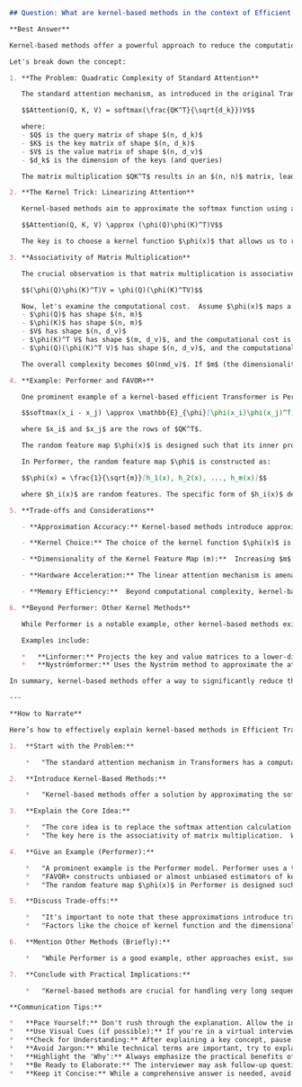 ```markdown
## Question: What are kernel-based methods in the context of Efficient Transformers, and how do they help in reducing computational costs?

**Best Answer**

Kernel-based methods offer a powerful approach to reduce the computational burden of the attention mechanism in Transformers, particularly when dealing with long sequences. The core idea revolves around approximating the softmax attention function with kernel functions, enabling a reformulation of the attention computation that scales linearly with sequence length instead of quadratically.

Let's break down the concept:

1. **The Problem: Quadratic Complexity of Standard Attention**

   The standard attention mechanism, as introduced in the original Transformer paper, involves calculating attention weights between all pairs of tokens in a sequence. Given a sequence of length $n$, the attention weights are computed as:

   $$Attention(Q, K, V) = softmax(\frac{QK^T}{\sqrt{d_k}})V$$

   where:
   - $Q$ is the query matrix of shape $(n, d_k)$
   - $K$ is the key matrix of shape $(n, d_k)$
   - $V$ is the value matrix of shape $(n, d_v)$
   - $d_k$ is the dimension of the keys (and queries)

   The matrix multiplication $QK^T$ results in an $(n, n)$ matrix, leading to $O(n^2)$ complexity in both time and memory. This quadratic scaling becomes a bottleneck for long sequences.

2. **The Kernel Trick: Linearizing Attention**

   Kernel-based methods aim to approximate the softmax function using a kernel function $\phi(x)$, such that the attention mechanism becomes:

   $$Attention(Q, K, V) \approx (\phi(Q)\phi(K)^T)V$$

   The key is to choose a kernel function $\phi(x)$ that allows us to rewrite the computation in a more efficient manner. Instead of explicitly computing the $n \times n$ attention matrix, we can leverage the properties of the kernel to reduce the complexity.

3. **Associativity of Matrix Multiplication**

   The crucial observation is that matrix multiplication is associative. This allows us to rearrange the computation:

   $$(\phi(Q)\phi(K)^T)V = \phi(Q)(\phi(K)^TV)$$

   Now, let's examine the computational cost.  Assume $\phi(x)$ maps a vector in $\mathbb{R}^{d_k}$ to a vector in $\mathbb{R}^{m}$.  Then,
   - $\phi(Q)$ has shape $(n, m)$
   - $\phi(K)$ has shape $(n, m)$
   - $V$ has shape $(n, d_v)$
   - $\phi(K)^T V$ has shape $(m, d_v)$, and the computational cost is $O(nmd_v)$
   - $\phi(Q)(\phi(K)^T V)$ has shape $(n, d_v)$, and the computational cost is $O(nmd_v)$

   The overall complexity becomes $O(nmd_v)$. If $m$ (the dimensionality of the kernel feature map) is independent of $n$, we achieve linear complexity with respect to the sequence length $n$.

4. **Example: Performer and FAVOR+**

   One prominent example of a kernel-based efficient Transformer is Performer. Performer uses a specific type of kernel approximation called *Fast Attention Via positive Orthogonal Random features* (FAVOR+). FAVOR+ constructs unbiased or almost unbiased estimators of kernel attention using random features.  Specifically, Performer uses a random feature map $\phi(x)$ such that:

   $$softmax(x_i - x_j) \approx \mathbb{E}_{\phi}[\phi(x_i)\phi(x_j)^T]$$

   where $x_i$ and $x_j$ are the rows of $QK^T$.

   The random feature map $\phi(x)$ is designed such that its inner product approximates the softmax kernel. The expectation is approximated using a finite number of random samples, which introduces a trade-off between accuracy and computational cost.

   In Performer, the random feature map $\phi$ is constructed as:

   $$\phi(x) = \frac{1}{\sqrt{m}}[h_1(x), h_2(x), ..., h_m(x)]$$

   where $h_i(x)$ are random features. The specific form of $h_i(x)$ depends on the chosen kernel approximation method.

5. **Trade-offs and Considerations**

   - **Approximation Accuracy:** Kernel-based methods introduce approximations, which can lead to a reduction in model accuracy compared to standard attention, especially for complex tasks.

   - **Kernel Choice:** The choice of the kernel function $\phi(x)$ is critical. Different kernels have different properties and may be more suitable for certain types of data or tasks.  The kernel should be chosen to be positive definite, and its approximation should be efficiently computable.

   - **Dimensionality of the Kernel Feature Map (m):**  Increasing $m$ improves the accuracy of the approximation but also increases the computational cost. The appropriate value of $m$ depends on the specific application and the desired trade-off between accuracy and efficiency.

   - **Hardware Acceleration:** The linear attention mechanism is amenable to hardware acceleration, making it possible to further improve the efficiency of these models.

   - **Memory Efficiency:**  Beyond computational complexity, kernel-based methods also address the memory bottleneck associated with the $O(n^2)$ attention matrix.

6. **Beyond Performer: Other Kernel Methods**

   While Performer is a notable example, other kernel-based methods exist for efficient Transformers. These methods often differ in the choice of kernel function, the approximation technique, and the specific trade-offs they make between accuracy and efficiency.

   Examples include:

   *   **Linformer:** Projects the key and value matrices to a lower-dimensional space.
   *   **Nyströmformer:** Uses the Nyström method to approximate the attention matrix.

In summary, kernel-based methods offer a way to significantly reduce the computational cost of attention in Transformers by approximating the softmax function with kernel functions. This enables linear complexity in sequence length, making it feasible to process very long sequences. The Performer model, with its FAVOR+ approximation, is a prominent example of this approach.  However, it's crucial to consider the trade-offs between approximation accuracy, computational cost, and the choice of the kernel function when implementing and using these methods.

---

**How to Narrate**

Here’s how to effectively explain kernel-based methods in Efficient Transformers during an interview:

1.  **Start with the Problem:**

    *   "The standard attention mechanism in Transformers has a computational complexity of $O(n^2)$, where $n$ is the sequence length. This quadratic scaling becomes a bottleneck for long sequences, limiting the model's ability to process very long documents, audio, or video."

2.  **Introduce Kernel-Based Methods:**

    *   "Kernel-based methods offer a solution by approximating the softmax attention function using kernel functions. This allows us to reformulate the attention computation in a way that scales linearly with sequence length."

3.  **Explain the Core Idea:**

    *   "The core idea is to replace the softmax attention calculation with a kernel function $\phi(x)$.  Instead of calculating $softmax(\frac{QK^T}{\sqrt{d_k}})V$, we approximate it with an expression like $(\phi(Q)\phi(K)^T)V$."
    *   "The key here is the associativity of matrix multiplication.  We can rewrite $(\phi(Q)\phi(K)^T)V$ as $\phi(Q)(\phi(K)^TV)$. By computing $\phi(K)^TV$ first, which has complexity $O(nmd_v)$, and then multiplying by $\phi(Q)$, we can achieve an overall complexity of $O(nmd_v)$ where $m$ is the dimension of the feature map.  If $m$ is independent of $n$, this becomes linear."

4.  **Give an Example (Performer):**

    *   "A prominent example is the Performer model. Performer uses a technique called FAVOR+ (Fast Attention Via positive Orthogonal Random features) to approximate the softmax kernel with random features."
    *   "FAVOR+ constructs unbiased or almost unbiased estimators of kernel attention using random features, allowing for efficient computation while maintaining a good approximation of the original attention mechanism."
    *   "The random feature map $\phi(x)$ in Performer is designed such that its inner product approximates the softmax kernel: $softmax(x_i - x_j) \approx \mathbb{E}_{\phi}[\phi(x_i)\phi(x_j)^T]$". (You don't necessarily need to show the equation, but mentioning the approximation helps.)

5.  **Discuss Trade-offs:**

    *   "It's important to note that these approximations introduce trade-offs. We're sacrificing some accuracy for the sake of efficiency."
    *   "Factors like the choice of kernel function and the dimensionality of the feature map (m) affect the accuracy and computational cost. Increasing 'm' improves accuracy but also increases the computation."

6.  **Mention Other Methods (Briefly):**

    *   "While Performer is a good example, other approaches exist, such as Linformer and Nyströmformer, each with its own advantages and disadvantages."

7.  **Conclude with Practical Implications:**

    *   "Kernel-based methods are crucial for handling very long sequences, which are common in many real-world applications. They allow us to train and deploy Transformers on tasks that would otherwise be computationally infeasible."

**Communication Tips:**

*   **Pace Yourself:** Don't rush through the explanation. Allow the interviewer time to process the information.
*   **Use Visual Cues (if possible):** If you're in a virtual interview, consider asking if you can share your screen to sketch out the matrix operations or show a simplified diagram.
*   **Check for Understanding:** After explaining a key concept, pause and ask, "Does that make sense?" or "Would you like me to elaborate on that point?"
*   **Avoid Jargon:** While technical terms are important, try to explain them in plain language when possible.
*   **Highlight the 'Why':** Always emphasize the practical benefits of kernel-based methods, such as enabling the processing of longer sequences and reducing computational costs.
*   **Be Ready to Elaborate:** The interviewer may ask follow-up questions about specific kernel functions, the implementation details of FAVOR+, or the trade-offs between different approximation techniques. Be prepared to provide more detail if asked.
*   **Keep it Concise:** While a comprehensive answer is needed, avoid unnecessary details. Focus on the key concepts and the most important aspects of kernel-based methods.
```
